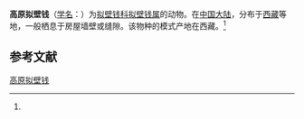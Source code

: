 {{Speciesbox
| name = 高原拟壁钱
| status = 
| status_system = 
| image = 
| genus = Oecobius
| species = przewalskyi
| authority = (Hu et Li, 1987)<ref name='id12899'>{{cite web| url =http://www.bioinfo.cn/db05/BjdwSpecies.php?action=view&id=12899| title =高原拟壁钱| work =《中国动物物种编目数据库》| publisher =中国科学院微生物研究所| author =中国科学院动物研究所| accessdate =2009-04-28| deadurl =yes| archiveurl =https://web.archive.org/web/20160305091102/http://www.bioinfo.cn/db05/BjdwSpecies.php?action=view&id=12899| archivedate =2016-03-05}}</ref>
}}

'''高原拟壁钱'''（[[学名|学名]]：{{lang|la|''Oecobius przewalskyi''}}）为[[拟壁钱科|拟壁钱科]][[拟壁钱属|拟壁钱属]]的动物。在[[中国大陆|中国大陆]]，分布于[[西藏|西藏]]等地，一般栖息于房屋墙壁或缝隙。该物种的模式产地在西藏。<ref name='id12899'/>

== 参考文献 ==
{{reflist}}

{{Wikispecies|Oecobius przewalskyi}}
{{Taxonbar|from=Q3200526}}

[[Category:拟壁钱属|高原拟壁钱]]


{{蜘蛛小作品}}